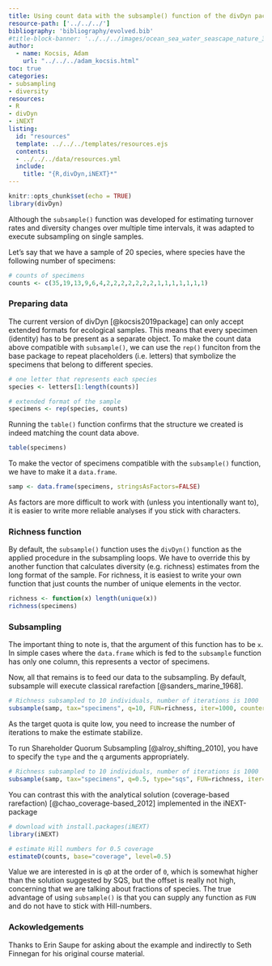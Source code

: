 ```yaml
---
title: Using count data with the subsample() function of the divDyn package.
resource-path: ['../../../']
bibliography: 'bibliography/evolved.bib'
#title-block-banner: '../../../images/ocean_sea_water_seascape_nature_3840x2160.jpg' 
author:
  - name: Kocsis, Adam 
    url: "../../../adam_kocsis.html" 
toc: true
categories: 
- subsampling
- diversity
resources:
- R
- divDyn
- iNEXT
listing:
  id: "resources"
  template: ../../../templates/resources.ejs
  contents: 
  - ../../../data/resources.yml
  include:
    title: "{R,divDyn,iNEXT}*" 
---
```


::: {#resources}
:::

```r
knitr::opts_chunk$set(echo = TRUE)
library(divDyn)
```

Although the ``subsample()`` function was developed for estimating turnover rates and diversity changes over multiple time intervals, it was adapted to execute subsampling on single samples.


Let's say that we have a sample of 20 species, where species have the following number of specimens:

```r
# counts of specimens
counts <- c(35,19,13,9,6,4,2,2,2,2,2,2,2,1,1,1,1,1,1,1)
```

### Preparing data

The current version of divDyn [@kocsis2019package] can only accept extended formats for ecological samples. This means that every specimen (identity) has to be present as a separate object. To make the count data above compatible with ``subsample()``, we can use the ``rep()`` funciton from the base package to repeat placeholders (i.e. letters) that symbolize the specimens that belong to different species. 

```r
# one letter that represents each species
species <- letters[1:length(counts)]

# extended format of the sample
specimens <- rep(species, counts)
```

Running the ``table()`` function confirms that the structure we created is indeed matching the count data above. 

```r
table(specimens)
```

To make the vector of specimens compatible with the ``subsample()`` function, we have to make it a ``data.frame``.

```r
samp <- data.frame(specimens, stringsAsFactors=FALSE)
```

As factors are more difficult to work with (unless you intentionally want to), it is easier to write more reliable analyses if you stick with characters.

### Richness function

By default, the ``subsample()`` function uses the ``divDyn()`` function as the applied procedure in the subsampling loops. We have to override this by another function that calculates diversity (e.g. richness) estimates from the long format of the sample. For richness, it is easiest to write your own function that just counts the number of unique elements in the vector.

```r
richness <- function(x) length(unique(x))
richness(specimens)
```

### Subsampling

The important thing to note is, that the argument of this function has to be ``x``. In simple cases where the ``data.frame`` which is fed to the ``subsample`` function has only one column, this represents a vector of specimens.

Now, all that remains is to feed our data to the subsampling. By default, subsample will execute classical rarefaction [@sanders_marine_1968]. 

```r
# Richness subsampled to 10 individuals, number of iterations is 1000
subsample(samp, tax="specimens", q=10, FUN=richness, iter=1000, counter=F)
```

As the target quota is quite low, you need to increase the number of iterations to make the estimate stabilize.

To run Shareholder Quorum Subsampling [@alroy_shifting_2010], you have to specify the ``type`` and the ``q`` arguments appropriately.

```r
# Richness subsampled to 10 individuals, number of iterations is 1000
subsample(samp, tax="specimens", q=0.5, type="sqs", FUN=richness, iter=1000, counter=F)
```

You can contrast this with the analytical solution (coverage-based rarefaction) [@chao_coverage-based_2012]  implemented in the iNEXT-package

```r
# download with install.packages(iNEXT)
library(iNEXT)

# estimate Hill numbers for 0.5 coverage
estimateD(counts, base="coverage", level=0.5)
```

Value we are interested in is ``qD`` at the order of ``0``, which is somewhat higher than the solution suggested by SQS, but the offset is really not high, concerning that we are talking about fractions of species. The true advantage of using ``subsample()`` is that you can supply any function as ``FUN`` and do not have to stick with Hill-numbers.

### Ackowledgements

Thanks to Erin Saupe for asking about the example and indirectly to Seth Finnegan for his original course material.


